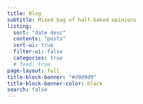 ```yaml
---
title: Blog
subtitle: Mixed bag of half-baked opinions
listing:
  sort: "date desc"
  contents: "posts"
  sort-ui: true
  filter-ui: false
  categories: true
  # feed: true
page-layout: full
title-block-banner: "#d9d9d9"
title-block-banner-color: black
search: false
---
```

